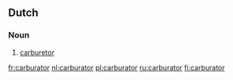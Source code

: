 ==Dutch==

===Noun===
{{infl|nl|noun|g=m}}

# [[carburetor]]

[[fr:carburator]]
[[nl:carburator]]
[[pl:carburator]]
[[ru:carburator]]
[[fi:carburator]]
